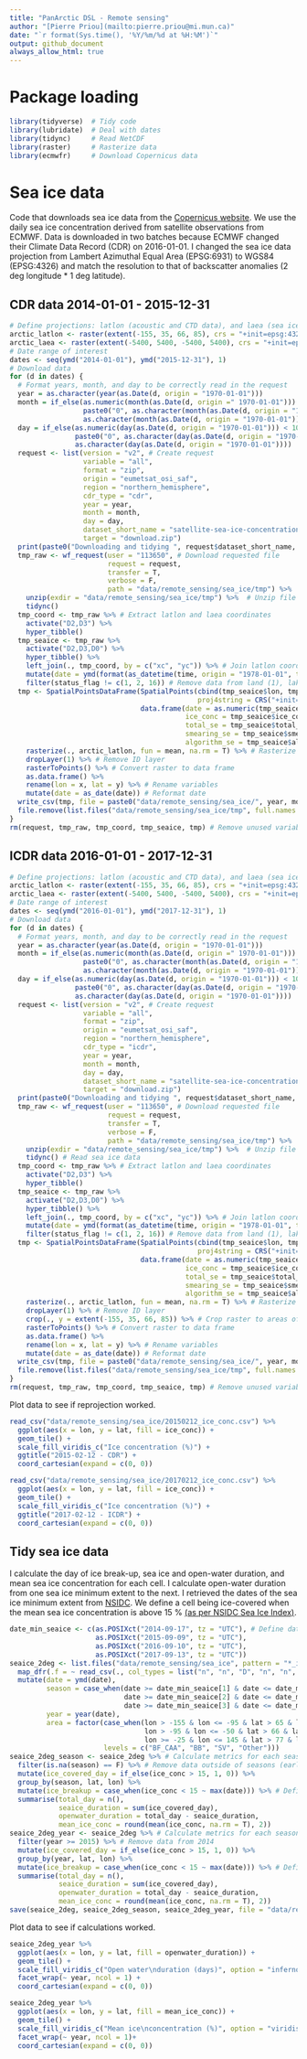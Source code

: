 ```yaml
---
title: "PanArctic DSL - Remote sensing"
author: "[Pierre Priou](mailto:pierre.priou@mi.mun.ca)"
date: "`r format(Sys.time(), '%Y/%m/%d at %H:%M')`"
output: github_document
always_allow_html: true
---
```


# Package loading

```r
library(tidyverse)  # Tidy code
library(lubridate)  # Deal with dates
library(tidync)     # Read NetCDF
library(raster)     # Rasterize data
library(ecmwfr)     # Download Copernicus data
```

# Sea ice data

Code that downloads sea ice data from the [Copernicus website]( https://cds.climate.copernicus.eu/cdsapp#!/dataset/satellite-sea-ice-concentration?tab=overview). We use the daily sea ice concentration derived from satellite observations from ECMWF. Data is downloaded in two batches because ECMWF changed their Climate Data Record (CDR) on 2016-01-01. I changed the sea ice data projection from Lambert Azimuthal Equal Area (EPSG:6931) to WGS84 (EPSG:4326) and match the resolution to that of backscatter anomalies (2 deg longitude * 1 deg latitude).

## CDR data 2014-01-01 - 2015-12-31

```r
# Define projections: latlon (acoustic and CTD data), and laea (sea ice data)
arctic_latlon <- raster(extent(-155, 35, 66, 85), crs = "+init=epsg:4326", res = c(2, 1))
arctic_laea <- raster(extent(-5400, 5400, -5400, 5400), crs = "+init=epsg:6931", res = c(25, 25))
# Date range of interest
dates <- seq(ymd("2014-01-01"), ymd("2015-12-31"), 1)
# Download data
for (d in dates) {
  # Format years, month, and day to be correctly read in the request
  year = as.character(year(as.Date(d, origin = "1970-01-01")))
  month = if_else(as.numeric(month(as.Date(d, origin =" 1970-01-01"))) < 10,
                  paste0("0", as.character(month(as.Date(d, origin = "1970-01-01")))),
                  as.character(month(as.Date(d, origin = "1970-01-01"))))
  day = if_else(as.numeric(day(as.Date(d, origin = "1970-01-01"))) < 10,
                paste0("0", as.character(day(as.Date(d, origin = "1970-01-01")))),
                as.character(day(as.Date(d, origin = "1970-01-01"))))
  request <- list(version = "v2", # Create request
                  variable = "all",
                  format = "zip",
                  origin = "eumetsat_osi_saf",
                  region = "northern_hemisphere",
                  cdr_type = "cdr",
                  year = year,
                  month = month,
                  day = day,
                  dataset_short_name = "satellite-sea-ice-concentration",
                  target = "download.zip")
  print(paste0("Downloading and tidying ", request$dataset_short_name, " from ", year, "-", month, "-", day))
  tmp_raw <- wf_request(user = "113650", # Download requested file
                        request = request, 
                        transfer = T, 
                        verbose = F,
                        path = "data/remote_sensing/sea_ice/tmp") %>%
    unzip(exdir = "data/remote_sensing/sea_ice/tmp") %>%  # Unzip file
    tidync() 
  tmp_coord <- tmp_raw %>% # Extract latlon and laea coordinates
    activate("D2,D3") %>%
    hyper_tibble()
  tmp_seaice <- tmp_raw %>%
    activate("D2,D3,D0") %>%
    hyper_tibble() %>%
    left_join(., tmp_coord, by = c("xc", "yc")) %>% # Join latlon coordinates to sea ice data
    mutate(date = ymd(format(as_datetime(time, origin = "1978-01-01", tz = "UTC"), format = "%Y%m%d"))) %>%
    filter(status_flag != c(1, 2, 16)) # Remove data from land (1), lakes (2), and possible dalse ice (16)
  tmp <- SpatialPointsDataFrame(SpatialPoints(cbind(tmp_seaice$lon, tmp_seaice$lat), # transform in spatial point data frame
                                              proj4string = CRS("+init=epsg:4326")),
                                data.frame(date = as.numeric(tmp_seaice$date), 
                                           ice_conc = tmp_seaice$ice_conc, 
                                           total_se = tmp_seaice$total_standard_error,
                                           smearing_se = tmp_seaice$smearing_standard_error,
                                           algorithm_se = tmp_seaice$algorithm_standard_error)) %>%
    rasterize(., arctic_latlon, fun = mean, na.rm = T) %>% # Rasterize data in latlon
    dropLayer(1) %>% # Remove ID layer
    rasterToPoints() %>% # Convert raster to data frame
    as.data.frame() %>%
    rename(lon = x, lat = y) %>% # Rename variables
    mutate(date = as_date(date)) # Reformat date 
  write_csv(tmp, file = paste0("data/remote_sensing/sea_ice/", year, month, day, "_ice_conc.csv")) # Save data as a csv file
  file.remove(list.files("data/remote_sensing/sea_ice/tmp", full.names = T)) # Delete temporary netcdf and zip files
}
rm(request, tmp_raw, tmp_coord, tmp_seaice, tmp) # Remove unused variables
```

## ICDR data 2016-01-01 - 2017-12-31

```r
# Define projections: latlon (acoustic and CTD data), and laea (sea ice data)
arctic_latlon <- raster(extent(-155, 35, 66, 85), crs = "+init=epsg:4326", res = c(2, 1))
arctic_laea <- raster(extent(-5400, 5400, -5400, 5400), crs = "+init=epsg:6931", res = c(25, 25))
# Date range of interest
dates <- seq(ymd("2016-01-01"), ymd("2017-12-31"), 1)
# Download data
for (d in dates) {
  # Format years, month, and day to be correctly read in the request
  year = as.character(year(as.Date(d, origin = "1970-01-01")))
  month = if_else(as.numeric(month(as.Date(d, origin =" 1970-01-01"))) < 10,
                  paste0("0", as.character(month(as.Date(d, origin = "1970-01-01")))),
                  as.character(month(as.Date(d, origin = "1970-01-01"))))
  day = if_else(as.numeric(day(as.Date(d, origin = "1970-01-01"))) < 10,
                paste0("0", as.character(day(as.Date(d, origin = "1970-01-01")))),
                as.character(day(as.Date(d, origin = "1970-01-01"))))
  request <- list(version = "v2", # Create request
                  variable = "all",
                  format = "zip",
                  origin = "eumetsat_osi_saf",
                  region = "northern_hemisphere",
                  cdr_type = "icdr",
                  year = year,
                  month = month,
                  day = day,
                  dataset_short_name = "satellite-sea-ice-concentration",
                  target = "download.zip")
  print(paste0("Downloading and tidying ", request$dataset_short_name, " from ", year, "-", month, "-", day))
  tmp_raw <- wf_request(user = "113650", # Download requested file
                        request = request, 
                        transfer = T, 
                        verbose = F,
                        path = "data/remote_sensing/sea_ice/tmp") %>%
    unzip(exdir = "data/remote_sensing/sea_ice/tmp") %>%  # Unzip file
    tidync() # Read sea ice data
  tmp_coord <- tmp_raw %>% # Extract latlon and laea coordinates
    activate("D2,D3") %>%
    hyper_tibble()
  tmp_seaice <- tmp_raw %>%
    activate("D2,D3,D0") %>%
    hyper_tibble() %>%
    left_join(., tmp_coord, by = c("xc", "yc")) %>% # Join latlon coordinates to sea ice data
    mutate(date = ymd(format(as_datetime(time, origin = "1978-01-01", tz = "UTC"), format = "%Y%m%d"))) %>%
    filter(status_flag != c(1, 2, 16)) # Remove data from land (1), lakes (2), and possible dalse ice (16)
  tmp <- SpatialPointsDataFrame(SpatialPoints(cbind(tmp_seaice$lon, tmp_seaice$lat), # transform in spatial point data frame
                                              proj4string = CRS("+init=epsg:4326")),
                                data.frame(date = as.numeric(tmp_seaice$date), 
                                           ice_conc = tmp_seaice$ice_conc, 
                                           total_se = tmp_seaice$total_standard_error,
                                           smearing_se = tmp_seaice$smearing_standard_error,
                                           algorithm_se = tmp_seaice$algorithm_standard_error)) %>%
    rasterize(., arctic_latlon, fun = mean, na.rm = T) %>% # Rasterize data in latlon
    dropLayer(1) %>% # Remove ID layer
    crop(., y = extent(-155, 35, 66, 85)) %>% # Crop raster to areas of interest
    rasterToPoints() %>% # Convert raster to data frame
    as.data.frame() %>%
    rename(lon = x, lat = y) %>% # Rename variables
    mutate(date = as_date(date)) # Reformat date 
  write_csv(tmp, file = paste0("data/remote_sensing/sea_ice/", year, month, day, "_ice_conc.csv")) # Save data as a csv file
  file.remove(list.files("data/remote_sensing/sea_ice/tmp", full.names = T)) # Delete temporary netcdf and zip files
}
rm(request, tmp_raw, tmp_coord, tmp_seaice, tmp) # Remove unused variables
```

Plot data to see if reprojection worked.

```r
read_csv("data/remote_sensing/sea_ice/20150212_ice_conc.csv") %>%
  ggplot(aes(x = lon, y = lat, fill = ice_conc)) + 
  geom_tile() + 
  scale_fill_viridis_c("Ice concentration (%)") +
  ggtitle("2015-02-12 - CDR") + 
  coord_cartesian(expand = c(0, 0))
```

```r
read_csv("data/remote_sensing/sea_ice/20170212_ice_conc.csv") %>%
  ggplot(aes(x = lon, y = lat, fill = ice_conc)) + 
  geom_tile() + 
  scale_fill_viridis_c("Ice concentration (%)") +
  ggtitle("2017-02-12 - ICDR") + 
  coord_cartesian(expand = c(0, 0))
```

## Tidy sea ice data

I calculate the day of ice break-up, sea ice and open-water duration, and mean sea ice concentration for each cell. I calculate open-water duration from one sea ice minimum extent to the next. I retrieved the dates of the sea ice minimum extent from [NSIDC](http://nsidc.org/arcticseaicenews/2021/09/arctic-sea-ice-at-highest-minimum-since-2014/). We define a cell being ice-covered when the mean sea ice concentration is above 15 % [(as per NSIDC Sea Ice Index)](https://nsidc.org/cryosphere/glossary/term/ice-extent).

```r
date_min_seaice <- c(as.POSIXct("2014-09-17", tz = "UTC"), # Define dates of minimum sea ice extent
                     as.POSIXct("2015-09-09", tz = "UTC"),
                     as.POSIXct("2016-09-10", tz = "UTC"),
                     as.POSIXct("2017-09-13", tz = "UTC"))
seaice_2deg <- list.files("data/remote_sensing/sea_ice", pattern = "*_ice_conc.csv", full.names = T) %>% # List files in folder
  map_dfr(.f = ~ read_csv(., col_types = list("n", "n", "D", "n", "n", "n", "n"))) %>% # Read sea ice files
  mutate(date = ymd(date),
         season = case_when(date >= date_min_seaice[1] & date <= date_min_seaice[2] ~ 2015,
                            date >= date_min_seaice[2] & date <= date_min_seaice[3] ~ 2016,
                            date >= date_min_seaice[3] & date <= date_min_seaice[4] ~ 2017),
         year = year(date),
         area = factor(case_when(lon > -155 & lon <= -95 & lat > 65 & lat <= 82 ~ "BF_CAA",
                                 lon > -95 & lon <= -50 & lat > 66 & lat <= 82 ~ "BB",
                                 lon >= -25 & lon <= 145 & lat > 77 & lat <= 90 ~ "SV"),
                       levels = c("BF_CAA", "BB", "SV", "Other")))
seaice_2deg_season <- seaice_2deg %>% # Calculate metrics for each season
  filter(is.na(season) == F) %>% # Remove data outside of seasons (early 2014 and late 2017)
  mutate(ice_covered_day = if_else(ice_conc > 15, 1, 0)) %>%
  group_by(season, lat, lon) %>%
  mutate(ice_breakup = case_when(ice_conc < 15 ~ max(date))) %>% # Define open water as ice_conc < 15 %
  summarise(total_day = n(),
            seaice_duration = sum(ice_covered_day),
            openwater_duration = total_day - seaice_duration,
            mean_ice_conc = round(mean(ice_conc, na.rm = T), 2))
seaice_2deg_year <- seaice_2deg %>% # Calculate metrics for each season
  filter(year >= 2015) %>% # Remove data from 2014
  mutate(ice_covered_day = if_else(ice_conc > 15, 1, 0)) %>%
  group_by(year, lat, lon) %>%
  mutate(ice_breakup = case_when(ice_conc < 15 ~ max(date))) %>% # Define open water as ice_conc < 15 %
  summarise(total_day = n(),
            seaice_duration = sum(ice_covered_day),
            openwater_duration = total_day - seaice_duration,
            mean_ice_conc = round(mean(ice_conc, na.rm = T), 2))
save(seaice_2deg, seaice_2deg_season, seaice_2deg_year, file = "data/remote_sensing/remote_sensing_seaice_2deg.RData") # Save data
```

Plot data to see if calculations worked.

```r
seaice_2deg_year %>%
  ggplot(aes(x = lon, y = lat, fill = openwater_duration)) +
  geom_tile() + 
  scale_fill_viridis_c("Open water\nduration (days)", option = "inferno", direction = -1) +
  facet_wrap(~ year, ncol = 1) + 
  coord_cartesian(expand = c(0, 0))
```

```r
seaice_2deg_year %>%
  ggplot(aes(x = lon, y = lat, fill = mean_ice_conc)) +
  geom_tile() + 
  scale_fill_viridis_c("Mean ice\nconcentration (%)", option = "viridis") +
  facet_wrap(~ year, ncol = 1)+ 
  coord_cartesian(expand = c(0, 0))
```

